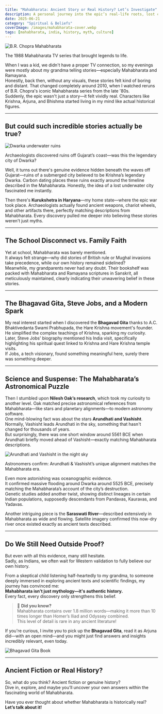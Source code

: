 ```yaml
---
title: "Mahabharata: Ancient Story or Real History? Let’s Investigate"
description: A personal journey into the epic’s real-life roots, lost cities, and facts that might change your mind.
date: 2025-06-21
category: "Spiritual & Beliefs"
coverImage: /images/mahabharata-cover.webp
tags: [mahabharata, india, history, myth, culture]
---
```



<Image
  src="/images/br-chopra.webp"
  alt="B.R. Chopra Mahabharata"
  width={700}
  height={350}
  className="rounded-xl my-6 mx-auto shadow-lg"
/>
<div style={{fontSize:'0.98rem',color:'#888',marginBottom:'2rem',textAlign:'center'}}>
  The 1988 Mahabharata TV series that brought legends to life.
</div>

When I was a kid, we didn't have a proper TV connection, so my evenings were mostly about my grandma telling stories—especially Mahabharata and Ramayana.  
Honestly, back then, without any visuals, these stories felt kind of boring and distant. That changed completely around 2010, when I watched reruns of B.R. Chopra's iconic Mahabharata series from the late '80s.  
Suddenly, the epic wasn't just a story—it felt vividly real. Characters like Krishna, Arjuna, and Bhishma started living in my mind like actual historical figures.

---

## But could such incredible stories actually be true?

<Image
  src="/images/dwarka-underwater.webp"
  alt="Dwarka underwater ruins"
  width={640}
  height={360}
  className="rounded-lg my-6 mx-auto shadow-md"
/>
<div style={{fontSize:'0.95rem',color:'#666',marginBottom:'2rem',textAlign:'center'}}>
  Archaeologists discovered ruins off Gujarat’s coast—was this the legendary city of Dwarka?
</div>

Well, it turns out there's genuine evidence hidden beneath the waves off Gujarat—ruins of a submerged city believed to be Krishna’s legendary Dwarka. Carbon dating places these ruins exactly around the timeline described in the Mahabharata. Honestly, the idea of a lost underwater city fascinated me instantly.

Then there's **Kurukshetra in Haryana**—my home state—where the epic war took place. Archaeologists actually found ancient weapons, chariot wheels, and other artifacts there, perfectly matching descriptions from Mahabharata. Every discovery pulled me deeper into believing these stories weren't just myths.

---

## The School Disconnect vs. Family Faith

Yet at school, Mahabharata was barely mentioned.  
It always felt strange—why did stories of British rule or Mughal invasions take precedence, while our own history remained sidelined?  
Meanwhile, my grandparents never had any doubt. Their bookshelf was packed with Mahabharata and Ramayana scriptures in Sanskrit, all meticulously maintained, clearly indicating their unwavering belief in these stories.

---

## The Bhagavad Gita, Steve Jobs, and a Modern Spark

My real interest started when I discovered the **Bhagavad Gita** thanks to A.C. Bhaktivedanta Swami Prabhupada, the Hare Krishna movement's founder. He simplified the complex teachings of Krishna, sparking my curiosity.  
Later, Steve Jobs' biography mentioned his India visit, specifically highlighting his spiritual quest linked to Krishna and Hare Krishna temple visits.  
If Jobs, a tech visionary, found something meaningful here, surely there was something deeper.

---

## Science and Suspense: The Mahabharata’s Astronomical Puzzle

Then I stumbled upon **Nilesh Oak’s research**, which took my curiosity to another level. Oak matched precise astronomical references from Mahabharata—like stars and planetary alignments—to modern astronomy software.  
One mind-blowing fact was about the stars **Arundhati and Vashisht**. Normally, Vashisht leads Arundhati in the sky, something that hasn't changed for thousands of years.  
But surprisingly, there was one short window around 5561 BCE when Arundhati briefly moved ahead of Vashisht—exactly matching Mahabharata descriptions.

<Image
  src="/images/arundhati-vashisht-sky.webp"
  alt="Arundhati and Vashisht in the night sky"
  width={500}
  height={320}
  className="rounded-md my-6 mx-auto shadow"
/>
<div style={{fontSize:'0.95rem',color:'#666',marginBottom:'2rem',textAlign:'center'}}>
  Astronomers confirm: Arundhati & Vashisht’s unique alignment matches the Mahabharata era.
</div>

Even more astonishing was oceanographic evidence.  
It confirmed massive flooding around Dwarka around 5525 BCE, precisely matching the Mahabharata’s account of the city’s destruction.  
Genetic studies added another twist, showing distinct lineages in certain Indian populations, supposedly descendants from Pandavas, Kauravas, and Yadavas.

Another intriguing piece is the **Saraswati River**—described extensively in Mahabharata as wide and flowing. Satellite imagery confirmed this now-dry river once existed exactly as ancient texts described.

---

## Do We Still Need Outside Proof?

But even with all this evidence, many still hesitate.  
Sadly, as Indians, we often wait for Western validation to fully believe our own history.

From a skeptical child listening half-heartedly to my grandma, to someone deeply immersed in exploring ancient texts and scientific findings, my journey has convinced me:  
**Mahabharata isn’t just mythology—it's authentic history.**  
Every fact, every discovery only strengthens this belief.

> 📖 **Did you know?**  
> Mahabharata contains over 1.8 million words—making it more than 10 times longer than Homer’s Iliad and Odyssey combined.  
> This level of detail is rare in any ancient literature!

If you're curious, I invite you to pick up the **Bhagavad Gita**, read it as Arjuna did—with an open mind—and you might just find answers and insights incredibly relevant, even today.

<Image
  src="/images/Bhagavad-Gita.webp"
  alt="Bhagavad Gita Book"
  width={700}
  height={250}
  className="rounded-xl my-6 mx-auto shadow-lg"
/>


---

## Ancient Fiction or Real History?

So, what do you think? Ancient fiction or genuine history?  
Dive in, explore, and maybe you’ll uncover your own answers within the fascinating world of Mahabharata.

Have you ever thought about whether Mahabharata is historically real?  
**Let’s talk about it!**

